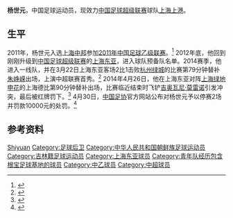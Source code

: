 {{Otheruses|other=名为杨世元的其他人物|杨奉春}}
{{Infobox football biography
| playername= 杨世元
| image =
| fullname = 杨世元
| dateofbirth = {{Birth date and age|1994|3|11}}
| cityofbirth = [[吉林省|吉林省]]
| countryofbirth = [[中国|中国]]
| currentclub = [[上海上港集团足球俱乐部|上海上港]]
| clubnumber = 19
| height = {{height|m=1.74}}
| position = [[后卫_(足球)|后卫]]
| youthyears1 = 
| youthclubs1 = [[上海东亚足球俱乐部|上海东亚]]
| years1 = 2011-2012
| clubs1 = [[上海浦东中邦足球俱乐部|上海中邦]]
| caps1 = ?
| goals1 = ?
| years2 = 2014-
| clubs2 = [[上海上港集团足球俱乐部|上海上港]]
| caps2 = 2
| goals2 = 0
|      nationalyears1 = 
|       nationalteam1 = 
|       nationalcaps1 = 
|      nationalgoals1 = 
| pcupdate = 2015年3月1日
| ntupdate = 
}}
'''杨世元'''{{BD|1994年|3月11日|||Yang, Shiyuan}}，中国足球运动员，现效力[[中国足球超级联赛|中国足球超级联赛]]球队[[上海上港集团足球俱乐部|上海上港]]。

== 生平 ==
2011年，杨世元入选[[上海浦东中邦足球俱乐部|上海中邦]]参加[[2011年中国足球乙级联赛|2011年中国足球乙级联赛]]。<ref>{{Cite web |url=http://sports.sohu.com/20110516/n280596062.shtml |title=2011年中乙联赛完全名单之上海中邦足球俱乐部 |access-date=2015-04-15 |archive-date=2017-08-24 |archive-url=https://web.archive.org/web/20170824053332/http://sports.sohu.com/20110516/n280596062.shtml |dead-url=no }}</ref> 2012年底，他回到刚刚升级到[[中国足球超级联赛|中国足球超级联赛]]的[[上海东亚足球俱乐部|上海东亚]]，进入球队预备队名单。2014赛季，他进入一线队，并在3月22日上海东亚客场2比1击败[[杭州绿城足球俱乐部|杭州绿城]]的比赛第79分钟替补[[朱峥嵘|朱峥嵘]]出场，上演中超联赛首秀。<ref>{{Cite web |url=http://sports.sohu.com/20140322/n397043238.shtml |title=武磊进球霸气庆祝 绿城主场1-2东亚 |access-date=2015-04-15 |archive-date=2020-09-30 |archive-url=https://web.archive.org/web/20200930085301/https://sports.sohu.com/20140322/n397043238.shtml |dead-url=no }}</ref> 2014年4月26日，他在上海东亚对阵[[上海绿地申花足球俱乐部|上海绿地申花]]的上海德比第90分钟替补出场，比赛临近结束时飞铲[[吉奥瓦尼·莫雷诺|吉奥瓦尼·莫雷诺]]引发冲突，最后被红牌罚下。<ref>{{Cite web |url=http://sports.163.com/14/0426/18/9QPC5PG700051C89.html |title=上港小将飞铲莫雷诺染红 90分钟出场95分钟下场 |access-date=2015-04-15 |archive-date=2021-01-16 |archive-url=https://web.archive.org/web/20210116063742/https://sports.163.com/14/0426/18/9QPC5PG700051C89.html |dead-url=no }}</ref> 4月30日，[[中国足协|中国足协]]官方网站公布对杨世元予以停赛2场并罚款10000元的处罚。<ref>{{Cite web |url=http://sports.qq.com/a/20140430/019197.htm |title=沪上德比罚单开出 杨世元遭禁2场柏佳骏禁3场 |access-date=2015-04-15 |archive-date=2020-09-30 |archive-url=https://web.archive.org/web/20200930202621/https://sports.qq.com/a/20140430/019197.htm |dead-url=no }}</ref> 

==参考资料==
{{reflist}}

{{2012年中乙分类名单上海中邦}}
{{2014年中超分类名单上海东亚}}
{{2015年中超分类名单上海上港}}
{{2016年中超分类名单上海上港}}
{{2017年中超分类名单延边}}
{{2018年中乙分类名单苏州}}

{{Authority control}}

{{DEFAULTSORT:Yang, Shiyuan}}
[[Category:杨姓|Shiyuan]]
[[Category:足球后卫|Category:足球后卫]]
[[Category:中华人民共和国朝鲜族足球运动员|Category:中华人民共和国朝鲜族足球运动员]]
[[Category:吉林籍足球运动员|Category:吉林籍足球运动员]]
[[Category:上海东亚球员|Category:上海东亚球员]]
[[Category:青年队经历包含根宝足球基地的球员|Category:青年队经历包含根宝足球基地的球员]]
[[Category:中乙球员|Category:中乙球员]]
[[Category:中超球员|Category:中超球员]]